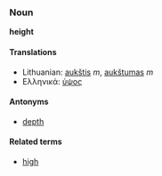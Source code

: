 ===Noun===
'''height'''

====Translations====
*Lithuanian: [[aukštis]] ''m'', [[aukštumas]] ''m''
*Ελληνικά: [[ύψος]]

====Antonyms====
*[[depth]]

====Related terms====
*[[high]]